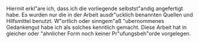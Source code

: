 \chapter*{Ehrenw\"ortliche Erkl\"arung}
\label{tab:ehrenwoertlicheerklaerung}
\thispagestyle{empty}

Hiermit erkl\"are ich, dass ich die vorliegende \arbeitstyp  selbstst\"andig angefertigt habe. Es wurden nur die in der Arbeit ausdr\"ucklich benannten Quellen und Hilfsmittel benutzt. W\"ortlich oder sinngem\"aß \"ubernommenes Gedankengut habe ich als solches kenntlich gemacht. Diese Arbeit hat in gleicher oder \"ahnlicher Form noch keiner Pr\"ufungsbeh\"orde vorgelegen.

\vspace{2cm}
\noindent
\hspace*{\fill}

\ehrenwoertlicheErklaerung

